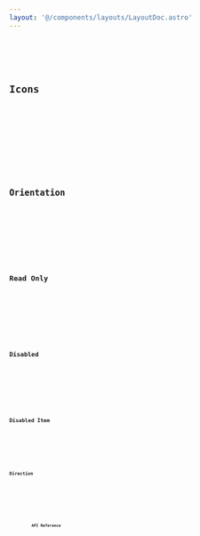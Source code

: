 ```yaml
---
layout: '@/components/layouts/LayoutDoc.astro'
---
```









<Preview client:load>
	<Fragment slot="preview">
		<Default client:visible />
	</Fragment>
	<Fragment slot="code">
		<Code code={DefaultRaw} lang="svelte" />
	</Fragment>
</Preview>

## Icons

<Preview client:load>
	<Fragment slot="preview">
		<Icons client:visible />
	</Fragment>
	<Fragment slot="code">
		<Code code={IconsRaw} lang="svelte" />
	</Fragment>
</Preview>

## Orientation

<Preview client:load>
	<Fragment slot="preview">
		<Orientation client:visible />
	</Fragment>
	<Fragment slot="code">
		<Code code={OrientationRaw} lang="svelte" />
	</Fragment>
</Preview>

## Read Only

<Preview client:load>
	<Fragment slot="preview">
		<ReadOnly client:visible />
	</Fragment>
	<Fragment slot="code">
		<Code code={ReadOnlyRaw} lang="svelte" />
	</Fragment>
</Preview>

## Disabled

<Preview client:load>
	<Fragment slot="preview">
		<Disabled client:visible />
	</Fragment>
	<Fragment slot="code">
		<Code code={DisabledRaw} lang="svelte" />
	</Fragment>
</Preview>

## Disabled Item

<Preview client:load>
	<Fragment slot="preview">
		<DisabledItem client:visible />
	</Fragment>
	<Fragment slot="code">
		<Code code={DisabledItemRaw} lang="svelte" />
	</Fragment>
</Preview>

## Direction

<Preview client:load>
	<Fragment slot="preview">
		<Dir client:visible />
	</Fragment>
	<Fragment slot="code">
		<Code code={DirRaw} lang="svelte" />
	</Fragment>
</Preview>

## API Reference

<ApiTable />
